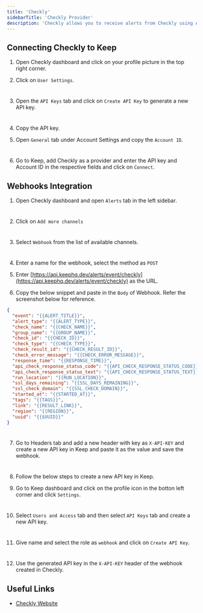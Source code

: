 ```yaml
---
title: 'Checkly'
sidebarTitle: 'Checkly Provider'
description: 'Checkly allows you to receive alerts from Checkly using API endpoints as well as webhooks'
---
```


<AutoGeneratedSnippet />

## Connecting Checkly to Keep

1. Open Checkly dashboard and click on your profile picture in the top right corner.

2. Click on `User Settings`.

<Frame width="100" height="200">
  <img height="10" src="/images/checkly-provider_1.png" />
</Frame>

3. Open the `API Keys` tab and click on `Create API Key` to generate a new API key.

<Frame width="100" height="200">
  <img height="10" src="/images/checkly-provider_2.png" />
</Frame>

4. Copy the API key.

5. Open `General` tab under Account Settings and copy the `Account ID`.

<Frame width="100" height="200">
  <img height="10" src="/images/checkly-provider_3.png" />
</Frame>

6. Go to Keep, add Checkly as a provider and enter the API key and Account ID in the respective fields and click on `Connect`.

## Webhooks Integration

1. Open Checkly dashboard and open `Alerts` tab in the left sidebar.

<Frame width="100" height="200">
  <img height="10" src="/images/checkly-provider_4.png" />
</Frame>

2. Click on `Add more channels`

<Frame width="100" height="200">
  <img height="10" src="/images/checkly-provider_5.png" />
</Frame>

3. Select `Webhook` from the list of available channels.

<Frame width="100" height="200">
  <img height="10" src="/images/checkly-provider_6.png" />
</Frame>

4. Enter a name for the webhook, select the method as `POST`

5. Enter [https://api.keephq.dev/alerts/event/checkly](https://api.keephq.dev/alerts/event/checkly) as the URL.

6. Copy the below snippet and paste in the `Body` of Webhook. Refer the screenshot below for reference.

```json
{
  "event": "{{ALERT_TITLE}}",
  "alert_type": "{{ALERT_TYPE}}",
  "check_name": "{{CHECK_NAME}}",
  "group_name": "{{GROUP_NAME}}",
  "check_id": "{{CHECK_ID}}",
  "check_type": "{{CHECK_TYPE}}",
  "check_result_id": "{{CHECK_RESULT_ID}}",
  "check_error_message": "{{CHECK_ERROR_MESSAGE}}",
  "response_time": "{{RESPONSE_TIME}}",
  "api_check_response_status_code": "{{API_CHECK_RESPONSE_STATUS_CODE}}",
  "api_check_response_status_text": "{{API_CHECK_RESPONSE_STATUS_TEXT}}",
  "run_location": "{{RUN_LOCATION}}",
  "ssl_days_remaining": "{{SSL_DAYS_REMAINING}}",
  "ssl_check_domain": "{{SSL_CHECK_DOMAIN}}",
  "started_at": "{{STARTED_AT}}",
  "tags": "{{TAGS}}",
  "link": "{{RESULT_LINK}}",
  "region": "{{REGION}}",
  "uuid": "{{$UUID}}"
}
```

<Frame width="100" height="200">
  <img height="10" src="/images/checkly-provider_7.png" />
</Frame>

7. Go to Headers tab and add a new header with key as `X-API-KEY` and create a new API key in Keep and paste it as the value and save the webhook.

<Frame width="100" height="200">
  <img height="10" src="/images/checkly-provider_8.png" />
</Frame>

8. Follow the below steps to create a new API key in Keep.

9. Go to Keep dashboard and click on the profile icon in the botton left corner and click `Settings`.

<Frame width="100" height="200">
  <img height="10" src="/images/checkly-provider_9.png" />
</Frame>

10. Select `Users and Access` tab and then select `API Keys` tab and create a new API key.

<Frame width="100" height="200">
  <img height="10" src="/images/checkly-provider_10.png" />
</Frame>

11. Give name and select the role as `webhook` and click on `Create API Key`.

<Frame width="100" height="200">
  <img height="10" src="/images/checkly-provider_11.png" />
</Frame>

12. Use the generated API key in the `X-API-KEY` header of the webhook created in Checkly.

## Useful Links

- [Checkly Website](https://www.checklyhq.com/)
